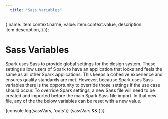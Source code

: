 ```yaml
---
  title: "Sass Variables"
---
```


  {
    name: item.context.name,
    value: item.context.value,
    description: item.description,
  }
));

# Sass Variables

Spark uses Sass to provide global settings for the design system.
These settings allow users of Spark to have an application
that looks and feels the same as all other Spark applications.
This keeps a cohesive experience and ensures quality standards
are met. However, because Spark uses Sass variables
there is the opportunity to override those settings
if the use case should occur. To override Spark settings,
a new Sass file will need to be created and imported before the main Spark
Sass file import. In that new file, any of the the below variables
can be reset with a new value.

<div className="sprk-o-Box">
  {console.log(sassVars, 'cats')}
  {sassVars && (
    <SprkTable
      additionalTableClasses="docs-b-Table--left-align-last sprk-b-Table--spacing-medium sprk-b-Table--striped-even sprk-u-TextAlign--right"
      columns={[{
          name: 'name',
          header: 'Variable',
        },
        {
          name: 'value',
          header: 'Default Value',
        },
        {
          name: 'description',
          header: 'Description',
        }]
      }
      rows={sassVars}
    />
  )}
</div>
